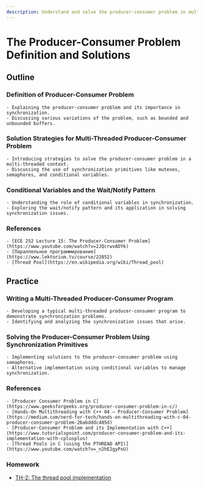 ```yaml
---
description: Understand and solve the producer-consumer problem in multi-threaded environments. Learn key concepts, solution strategies with mutexes, semaphores, and conditional variables. Practice writing and optimizing producer-consumer programs.
---
```


# The Producer-Consumer Problem Definition and Solutions

## Outline
### Definition of Producer-Consumer Problem
    - Explaining the producer-consumer problem and its importance in synchronization.
    - Discussing various variations of the problem, such as bounded and unbounded buffers.

### Solution Strategies for Multi-Threaded Producer-Consumer Problem
    - Introducing strategies to solve the producer-consumer problem in a multi-threaded context.
    - Discussing the use of synchronization primitives like mutexes, semaphores, and conditional variables.

### Conditional Variables and the Wait/Notify Pattern
    - Understanding the role of conditional variables in synchronization.
    - Exploring the wait/notify pattern and its application in solving synchronization issues.

### References
    - [ECE 252 Lecture 15: The Producer-Consumer Problem](https://www.youtube.com/watch?v=2JQcrwvADYk)
    - [Параллельное программирование](https://www.lektorium.tv/course/22852)
    - [Thread Pool](https://en.wikipedia.org/wiki/Thread_pool)

## Practice
### Writing a Multi-Threaded Producer-Consumer Program
    - Developing a typical multi-threaded producer-consumer program to demonstrate synchronization problems.
    - Identifying and analyzing the synchronization issues that arise.

### Solving the Producer-Consumer Problem Using Synchronization Primitives
    - Implementing solutions to the producer-consumer problem using semaphores.
    - Alternative implementation using conditional variables to manage synchronization.

### References
    - [Producer Consumer Problem in C](https://www.geeksforgeeks.org/producer-consumer-problem-in-c/)
    - [Hands-On Multithreading with C++ 04 — Producer-Consumer Problem](https://medium.com/nerd-for-tech/hands-on-multithreading-with-c-04-producer-consumer-problem-26abdddc485d)
    - [Producer-Consumer Problem and its Implementation with C++](https://www.tutorialspoint.com/producer-consumer-problem-and-its-implementation-with-cplusplus)
    - [Thread Pools in C (using the PTHREAD API)](https://www.youtube.com/watch?v=_n2hE2gyPxU)

### Homework
   - [TH-2: The thread pool implementation](/system-programming/tasks/threads/thread-pool/)

